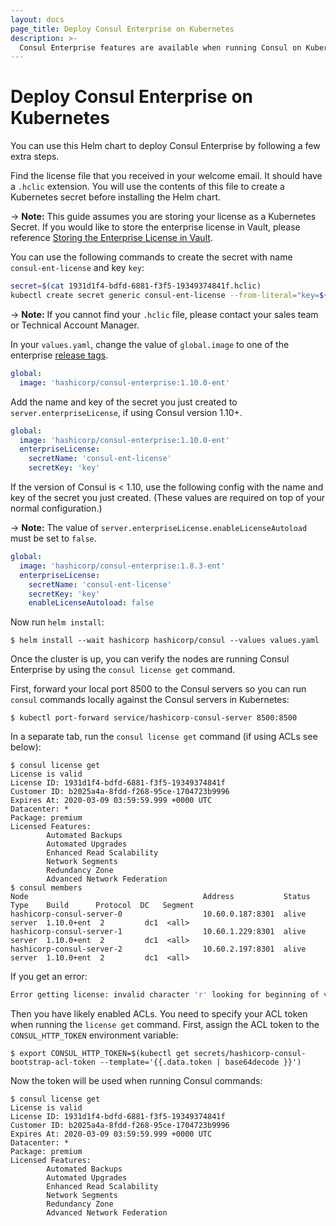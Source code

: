 ```yaml
---
layout: docs
page_title: Deploy Consul Enterprise on Kubernetes
description: >-
  Consul Enterprise features are available when running Consul on Kubernetes. Learn how to apply your license in the Helm chart and return the license information with the `consul license get` command.
---
```


# Deploy Consul Enterprise on Kubernetes

You can use this Helm chart to deploy Consul Enterprise by following a few extra steps.

Find the license file that you received in your welcome email. It should have a `.hclic` extension. You will use the contents of this file to create a Kubernetes secret before installing the Helm chart.

-> **Note:** This guide assumes you are storing your license as a Kubernetes Secret. If you would like to store the enterprise license in Vault, please reference [Storing the Enterprise License in Vault](/docs/k8s/deployment-configuration/vault/data-integration/enterprise-license).

You can use the following commands to create the secret with name `consul-ent-license` and key `key`:

```bash
secret=$(cat 1931d1f4-bdfd-6881-f3f5-19349374841f.hclic)
kubectl create secret generic consul-ent-license --from-literal="key=${secret}"
```

-> **Note:** If you cannot find your `.hclic` file, please contact your sales team or Technical Account Manager.

In your `values.yaml`, change the value of `global.image` to one of the enterprise [release tags](https://hub.docker.com/r/hashicorp/consul-enterprise/tags).

<CodeBlockConfig filename="values.yaml" highlight="2">

```yaml
global:
  image: 'hashicorp/consul-enterprise:1.10.0-ent'
```

</CodeBlockConfig>

Add the name and key of the secret you just created to `server.enterpriseLicense`, if using Consul version 1.10+.

<CodeBlockConfig filename="values.yaml" highlight="4-6">

```yaml
global:
  image: 'hashicorp/consul-enterprise:1.10.0-ent'
  enterpriseLicense:
    secretName: 'consul-ent-license'
    secretKey: 'key'
```

</CodeBlockConfig>

If the version of Consul is < 1.10, use the following config with the name and key of the secret you just created.
(These values are required on top of your normal configuration.)

-> **Note:** The value of `server.enterpriseLicense.enableLicenseAutoload` must be set to `false`.

<CodeBlockConfig filename="values.yaml" highlight="7">

```yaml
global:
  image: 'hashicorp/consul-enterprise:1.8.3-ent'
  enterpriseLicense:
    secretName: 'consul-ent-license'
    secretKey: 'key'
    enableLicenseAutoload: false
```

</CodeBlockConfig>

Now run `helm install`:

```shell-session
$ helm install --wait hashicorp hashicorp/consul --values values.yaml
```

Once the cluster is up, you can verify the nodes are running Consul Enterprise by
using the `consul license get` command.

First, forward your local port 8500 to the Consul servers so you can run `consul`
commands locally against the Consul servers in Kubernetes:

```shell-session
$ kubectl port-forward service/hashicorp-consul-server 8500:8500
```

In a separate tab, run the `consul license get` command (if using ACLs see below):

```shell-session
$ consul license get
License is valid
License ID: 1931d1f4-bdfd-6881-f3f5-19349374841f
Customer ID: b2025a4a-8fdd-f268-95ce-1704723b9996
Expires At: 2020-03-09 03:59:59.999 +0000 UTC
Datacenter: *
Package: premium
Licensed Features:
        Automated Backups
        Automated Upgrades
        Enhanced Read Scalability
        Network Segments
        Redundancy Zone
        Advanced Network Federation
$ consul members
Node                                       Address           Status  Type    Build      Protocol  DC   Segment
hashicorp-consul-server-0                  10.60.0.187:8301  alive   server  1.10.0+ent  2         dc1  <all>
hashicorp-consul-server-1                  10.60.1.229:8301  alive   server  1.10.0+ent  2         dc1  <all>
hashicorp-consul-server-2                  10.60.2.197:8301  alive   server  1.10.0+ent  2         dc1  <all>
```

If you get an error:

```bash
Error getting license: invalid character 'r' looking for beginning of value
```

Then you have likely enabled ACLs. You need to specify your ACL token when
running the `license get` command. First, assign the ACL token to the `CONSUL_HTTP_TOKEN` environment variable:

```shell-session
$ export CONSUL_HTTP_TOKEN=$(kubectl get secrets/hashicorp-consul-bootstrap-acl-token --template='{{.data.token | base64decode }}')
```

Now the token will be used when running Consul commands:

```shell-session
$ consul license get
License is valid
License ID: 1931d1f4-bdfd-6881-f3f5-19349374841f
Customer ID: b2025a4a-8fdd-f268-95ce-1704723b9996
Expires At: 2020-03-09 03:59:59.999 +0000 UTC
Datacenter: *
Package: premium
Licensed Features:
        Automated Backups
        Automated Upgrades
        Enhanced Read Scalability
        Network Segments
        Redundancy Zone
        Advanced Network Federation
```
